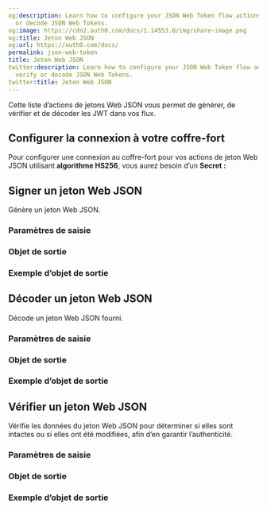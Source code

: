 ```yaml
---
og:description: Learn how to configure your JSON Web Token flow actions to sign, verify
  or decode JSON Web Tokens.
og:image: https://cdn2.auth0.com/docs/1.14553.0/img/share-image.png
og:title: Jeton Web JSON
og:url: https://auth0.com/docs/
permalink: json-web-token
title: Jeton Web JSON
twitter:description: Learn how to configure your JSON Web Token flow actions to sign,
  verify or decode JSON Web Tokens.
twitter:title: Jeton Web JSON
---
```


Cette liste d’actions de jetons Web JSON vous permet de générer, de vérifier et de décoder les JWT dans vos flux.

## Configurer la connexion à votre coffre-fort

Pour configurer une connexion au coffre-fort pour vos actions de jeton Web JSON utilisant **algorithme HS256**, vous aurez besoin d’un **Secret :**

## Signer un jeton Web JSON

Génère un jeton Web JSON.

### Paramètres de saisie



### Objet de sortie



### Exemple d’objet de sortie



## Décoder un jeton Web JSON

Décode un jeton Web JSON fourni.

### Paramètres de saisie



### Objet de sortie



### Exemple d’objet de sortie



## Vérifier un jeton Web JSON

Vérifie les données du jeton Web JSON pour déterminer si elles sont intactes ou si elles ont été modifiées, afin d’en garantir l’authenticité.

### Paramètres de saisie



### Objet de sortie



### Exemple d’objet de sortie